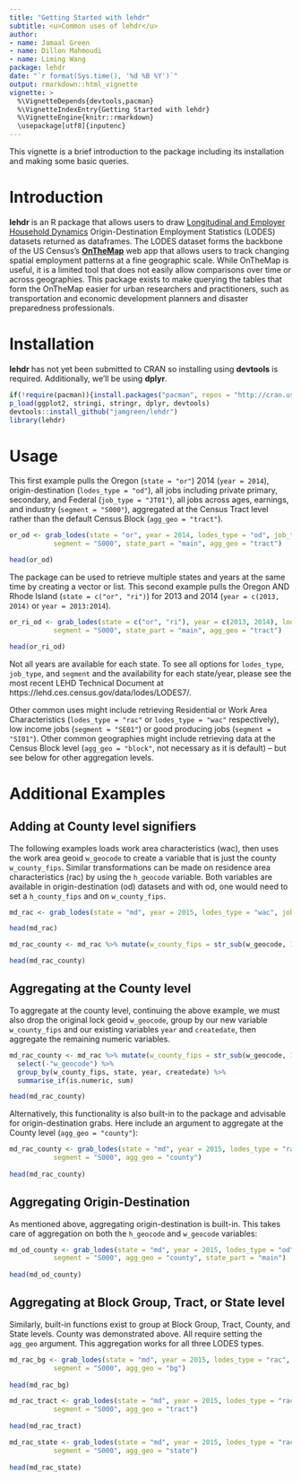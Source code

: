 ```yaml
---
title: "Getting Started with lehdr"
subtitle: <u>Common uses of lehdr</u>
author:
- name: Jamaal Green
- name: Dillon Mahmoudi
- name: Liming Wang
package: lehdr
date: "`r format(Sys.time(), '%d %B %Y')`"
output: rmarkdown::html_vignette
vignette: >
  %\VignetteDepends{devtools,pacman}
  %\VignetteIndexEntry{Getting Started with lehdr}
  %\VignetteEngine{knitr::rmarkdown}
  \usepackage[utf8]{inputenc}
---
```


This vignette is a brief introduction to the package including its installation and making some basic queries. 

# Introduction

**lehdr** is an R package that allows users to draw [Longitudinal and Employer Household Dynamics](https://lehd.ces.census.gov/data/#lodes) Origin-Destination Employment Statistics (LODES) datasets returned as dataframes. The LODES dataset forms the backbone of the US Census's [**OnTheMap**](https://OnTheMap.ces.census.gov/) web app that allows users to track changing spatial employment patterns at a fine geographic scale. While OnTheMap is useful, it is a limited tool that does not easily allow comparisons over time or across geographies. This package exists to make querying the tables that form the OnTheMap easier for urban researchers and practitioners, such as transportation and economic development planners and disaster preparedness professionals.

# Installation

**lehdr** has not yet been submitted to CRAN so installing using **devtools** is required. Additionally, we'll be using **dplyr**.

```r
if(!require(pacman)){install.packages("pacman", repos = "http://cran.us.r-project.org"); library(pacman)}
p_load(ggplot2, stringi, stringr, dplyr, devtools)
devtools::install_github("jamgreen/lehdr")
library(lehdr)
```

# Usage
This first example pulls the Oregon (`state = "or"`) 2014 (`year = 2014`), origin-destination (`lodes_type = "od"`), all jobs including private primary, secondary, and Federal (`job_type = "JT01"`), all jobs across ages, earnings, and industry (`segment = "S000"`), aggregated at the Census Tract level rather than the default Census Block (`agg_geo = "tract"`).
```r

or_od <- grab_lodes(state = "or", year = 2014, lodes_type = "od", job_type = "JT01", 
           segment = "S000", state_part = "main", agg_geo = "tract")

head(or_od)
```

The package can be used to retrieve multiple states and years at the same time by creating a vector or list. This second example pulls the Oregon AND Rhode Island (`state = c("or", "ri")`) for 2013 and 2014 (`year = c(2013, 2014)` or `year = 2013:2014`).
```r
or_ri_od <- grab_lodes(state = c("or", "ri"), year = c(2013, 2014), lodes_type = "od", job_type = "JT01", 
           segment = "S000", state_part = "main", agg_geo = "tract")     

head(or_ri_od)
```
Not all years are available for each state. To see all options for `lodes_type`, `job_type`, and `segment` and the availability for each state/year, please see the most recent LEHD Technical Document at https://lehd.ces.census.gov/data/lodes/LODES7/.

Other common uses might include retrieving Residential or Work Area Characteristics (`lodes_type = "rac"` or `lodes_type = "wac"` respectively), low income jobs (`segment = "SE01"`) or good producing jobs (`segment = "SI01"`). Other common geographies might include retrieving data at the Census Block level (`agg_geo = "block"`, not necessary as it is default) -- but see below for other aggregation levels.

# Additional Examples
## Adding at County level signifiers
The following examples loads work area characteristics (wac), then uses the work area geoid `w_geocode` to create a variable that is just the county `w_county_fips`. Similar transformations can be made on residence area characteristics (rac) by using the `h_geocode` variable. Both variables are available in origin-destination (od) datasets and with od, one would need to set a `h_county_fips` and on `w_county_fips`.
```r
md_rac <- grab_lodes(state = "md", year = 2015, lodes_type = "wac", job_type = "JT01", segment = "S000")

head(md_rac)

md_rac_county <- md_rac %>% mutate(w_county_fips = str_sub(w_geocode, 1, 5))

head(md_rac_county)
```

## Aggregating at the County level
To aggregate at the county level, continuing the above example, we must also drop the original lock geoid `w_geocode`, group by our new variable `w_county_fips` and our existing variables `year` and `createdate`, then aggregate the remaining numeric variables.
```r
md_rac_county <- md_rac %>% mutate(w_county_fips = str_sub(w_geocode, 1, 5)) %>% 
  select(-"w_geocode") %>%
  group_by(w_county_fips, state, year, createdate) %>% 
  summarise_if(is.numeric, sum)

head(md_rac_county)
```

Alternatively, this functionality is also built-in to the package and advisable for origin-destination grabs. Here include an argument to aggregate at the County level (`agg_geo = "county"`):

```r
md_rac_county <- grab_lodes(state = "md", year = 2015, lodes_type = "rac", job_type = "JT01", 
           segment = "S000", agg_geo = "county")
           
head(md_rac_county)
```

## Aggregating Origin-Destination 
As mentioned above, aggregating origin-destination is built-in. This takes care of aggregation on both the `h_geocode` and `w_geocode` variables:
```r
md_od_county <- grab_lodes(state = "md", year = 2015, lodes_type = "od", job_type = "JT01", 
           segment = "S000", agg_geo = "county", state_part = "main")
           
head(md_od_county)
```

## Aggregating at Block Group, Tract, or State level
Similarly, built-in functions exist to group at Block Group, Tract, County, and State levels. County was demonstrated above. All require setting the `agg_geo` argument. This aggregation works for all three LODES types.

```r
md_rac_bg <- grab_lodes(state = "md", year = 2015, lodes_type = "rac", job_type = "JT01", 
           segment = "S000", agg_geo = "bg")
           
head(md_rac_bg)

md_rac_tract <- grab_lodes(state = "md", year = 2015, lodes_type = "rac", job_type = "JT01", 
           segment = "S000", agg_geo = "tract")
           
head(md_rac_tract)

md_rac_state <- grab_lodes(state = "md", year = 2015, lodes_type = "rac", job_type = "JT01", 
           segment = "S000", agg_geo = "state")
           
head(md_rac_state)
```

